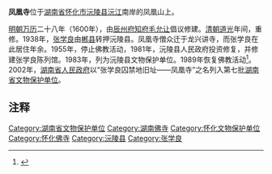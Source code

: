 {{文物保护单位
| 级别 = 省级
| 省区市 = 湖南省
| 名称 = 张学良囚禁地旧址——凤凰寺
| 图片 = 
| 所在 = [[湖南省|湖南省]][[沅陵县|沅陵县]]
| 分类 = 近、现代纪念建筑及重要史迹
| 时代 = 1942年
| 编号 = 40
| 登录 = 2002年5月19日
}}
'''凤凰寺'''位于[[湖南省|湖南省]][[怀化市|怀化市]][[沅陵县|沅陵县]][[沅江|沅江]]南岸的凤凰山上。

[[明朝|明朝]][[万历|万历]]二十八年（1600年），由[[辰州府|辰州府]][[知府|知府]][[毛允让|毛允让]]倡议修建。[[清朝|清朝]][[道光|道光]]年间，重修。1938年，[[张学良|张学良]]由[[郴县|郴县]]转押沅陵县。凤凰寺僧众迁于龙兴讲寺，而张学良在此居住年余。1955年，停止佛教活动，1981年，沅陵县人民政府投资修复，并修建张学良陈列馆。1983年，列为沅陵县文物保护单位。1989年恢复佛教活动<ref>{{Cite web |url=http://hn.rednet.cn/c/2016/11/14/4134799.htm |title=【首届湖南文物解读大赛】张学良将军囚禁地旧址——凤凰寺 |accessdate=2017-03-20 |author=李天阳 |date=2016-11-14 |work=编辑：夏君香 |publisher=红网 |language=Zh-hans |archive-date=2017-10-12 |archive-url=https://web.archive.org/web/20171012024910/http://hn.rednet.cn/c/2016/11/14/4134799.htm |dead-url=no }}</ref>。2002年，[[湖南省人民政府|湖南省人民政府]]以“张学良囚禁地旧址——凤凰寺”之名列入第七批[[湖南省文物保护单位|湖南省文物保护单位]]。		

== 注释 ==
{{Reflist|2}}

{{怀化市境内的湖南省文物保护单位}}
[[Category:湖南省文物保护单位|Category:湖南省文物保护单位]]
[[Category:湖南佛寺|Category:湖南佛寺]]
[[Category:怀化文物保护单位|Category:怀化文物保护单位]]
[[Category:怀化佛寺|Category:怀化佛寺]]
[[Category:沅陵县|Category:沅陵县]]
[[Category:张学良|Category:张学良]]